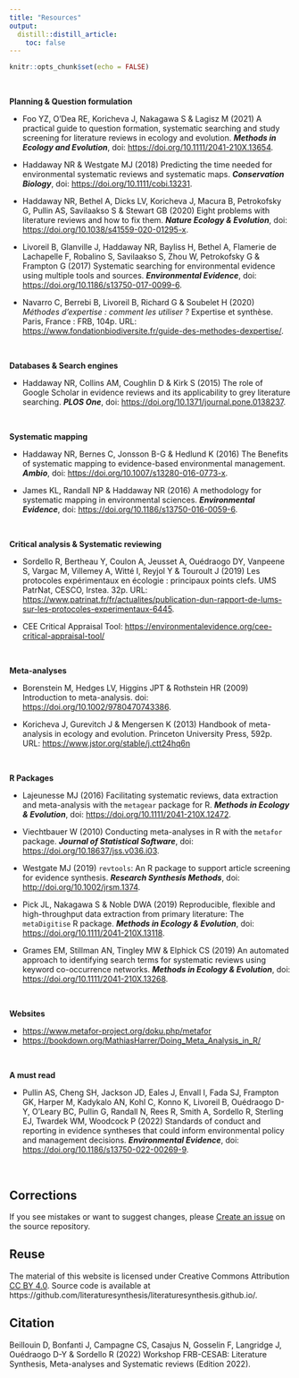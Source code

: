 ```yaml
---
title: "Resources"
output: 
  distill::distill_article:
    toc: false
---
```


```r
knitr::opts_chunk$set(echo = FALSE)
```


<br/>



**Planning & Question formulation**

- Foo YZ, O'Dea RE, Koricheva J, Nakagawa S & Lagisz M (2021) A practical guide to question formation, systematic searching and study screening for literature reviews in ecology and evolution. **_Methods in Ecology and Evolution_**, doi: <https://doi.org/10.1111/2041-210X.13654>.

- Haddaway NR & Westgate MJ (2018) Predicting the time needed for environmental systematic reviews and systematic maps. **_Conservation Biology_**, doi: <https://doi.org/10.1111/cobi.13231>.

- Haddaway NR, Bethel A, Dicks LV, Koricheva J, Macura B, Petrokofsky G, Pullin AS, Savilaakso S & Stewart GB (2020) Eight problems with literature reviews and how to fix them. **_Nature Ecology & Evolution_**, doi: <https://doi.org/10.1038/s41559-020-01295-x>.

- Livoreil B, Glanville J, Haddaway NR, Bayliss H, Bethel A, Flamerie de Lachapelle F, Robalino S, Savilaakso S, Zhou W, Petrokofsky G & Frampton G (2017) Systematic searching for environmental evidence using multiple tools and sources. **_Environmental Evidence_**, doi: <https://doi.org/10.1186/s13750-017-0099-6>.

- Navarro C, Berrebi B, Livoreil B, Richard G & Soubelet H (2020) _Méthodes d’expertise : comment les utiliser ?_ Expertise et synthèse. Paris, France : FRB, 104p. URL: <https://www.fondationbiodiversite.fr/guide-des-methodes-dexpertise/>.



<br/>


**Databases & Search engines**

- Haddaway NR, Collins AM, Coughlin D & Kirk S (2015) The role of Google Scholar in evidence reviews and its applicability to grey literature searching. **_PLOS One_**, doi: <https://doi.org/10.1371/journal.pone.0138237>.



<br/>


**Systematic mapping**


- Haddaway NR, Bernes C, Jonsson B-G & Hedlund K (2016) The Benefits of systematic mapping to evidence-based environmental management. **_Ambio_**, doi: <https://doi.org/10.1007/s13280-016-0773-x>.

- James KL, Randall NP & Haddaway NR (2016) A methodology for systematic mapping in environmental sciences. **_Environmental Evidence_**, doi: <https://doi.org/10.1186/s13750-016-0059-6>.


<br/>


**Critical analysis & Systematic reviewing**

- Sordello R, Bertheau Y, Coulon A, Jeusset A, Ouédraogo DY, Vanpeene S, Vargac M, Villemey A, Witté I, Reyjol Y & Touroult J (2019) Les protocoles expérimentaux en écologie : principaux points clefs. UMS PatrNat, CESCO, Irstea. 32p. URL: <https://www.patrinat.fr/fr/actualites/publication-dun-rapport-de-lums-sur-les-protocoles-experimentaux-6445>.

- CEE Critical Appraisal Tool:  <https://environmentalevidence.org/cee-critical-appraisal-tool/>


<br/>


**Meta-analyses**

- Borenstein M, Hedges LV, Higgins JPT & Rothstein HR (2009) Introduction to meta-analysis. doi: <https://doi.org/10.1002/9780470743386>.

- Koricheva J, Gurevitch J & Mengersen K (2013) Handbook of meta-analysis in ecology and evolution. Princeton University Press, 592p. URL:
<https://www.jstor.org/stable/j.ctt24hq6n>


<br/>


**R Packages**

- Lajeunesse MJ (2016) Facilitating systematic reviews, data extraction and meta-analysis with the `metagear` package for R. **_Methods in Ecology & Evolution_**, doi: <https://doi.org/10.1111/2041-210X.12472>.

- Viechtbauer W (2010) Conducting meta-analyses in R with the `metafor` package. **_Journal of Statistical Software_**, doi: <https://doi.org/10.18637/jss.v036.i03>.

- Westgate MJ (2019) `revtools`: An R package to support article screening for evidence synthesis. **_Research Synthesis Methods_**, doi: <http://doi.org/10.1002/jrsm.1374>.

- Pick JL, Nakagawa S & Noble DWA (2019) Reproducible, flexible and high-throughput data extraction from primary literature: The `metaDigitise` R package. **_Methods in Ecology & Evolution_**, doi: <https://doi.org/10.1111/2041-210X.13118>.

- Grames EM, Stillman AN, Tingley MW & Elphick CS (2019) An automated approach to identifying search terms for systematic reviews using keyword co-occurrence networks. **_Methods in Ecology & Evolution_**, doi: <https://doi.org/10.1111/2041-210X.13268>.


<br/>



**Websites**

- <https://www.metafor-project.org/doku.php/metafor>
- <https://bookdown.org/MathiasHarrer/Doing_Meta_Analysis_in_R/>


<br/>



**A must read**

- Pullin AS, Cheng SH, Jackson JD, Eales J, Envall I, Fada SJ, Frampton GK, Harper M, Kadykalo AN, Kohl C, Konno K, Livoreil B, Ouédraogo D-Y, O'Leary BC, Pullin G, Randall N, Rees R, Smith A, Sordello R, Sterling EJ, Twardek WM, Woodcock P (2022) Standards of conduct and reporting in evidence syntheses that could inform environmental policy and management decisions. **_Environmental Evidence_**, doi: <https://doi.org/10.1186/s13750-022-00269-9>.



<br/>



## Corrections {.appendix}


If you see mistakes or want to suggest changes, please 
[Create an issue](https://github.com/literaturesynthesis/literaturesynthesis.github.io/issues)
on the source repository.



## Reuse {.appendix}


The material of this website is licensed under Creative Commons Attribution 
[CC BY 4.0](https://creativecommons.org/licenses/by/4.0/).
Source code is available at https://github.com/literaturesynthesis/literaturesynthesis.github.io/.



## Citation {.appendix}



Beillouin D, Bonfanti J, Campagne CS, Casajus N, Gosselin F, Langridge J, Ouédraogo D-Y & Sordello R (2022) 
Workshop FRB-CESAB: Literature Synthesis, Meta-analyses and Systematic reviews (Edition 2022). 
